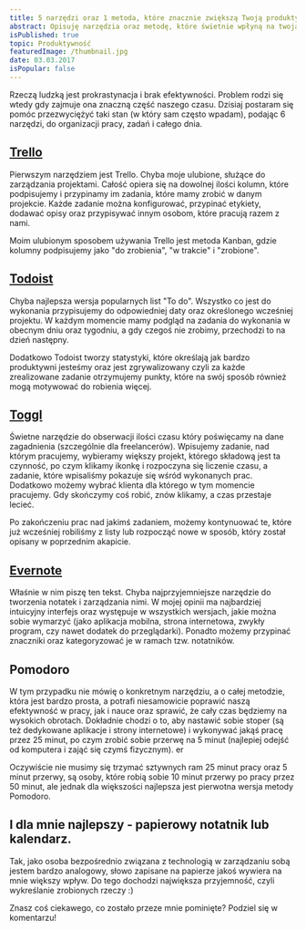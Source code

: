 ```yaml
---
title: 5 narzędzi oraz 1 metoda, które znacznie zwiększą Twoją produktywność
abstract: Opisuję narzędzia oraz metodę, które świetnie wpłyną na twoją produktywność i organizację pracy, dzięki czemu będziesz robić więcej!
isPublished: true
topic: Produktywność
featuredImage: /thumbnail.jpg
date: 03.03.2017
isPopular: false
---
```


Rzeczą ludzką jest prokrastynacja i brak efektywności. Problem rodzi się wtedy gdy zajmuje ona znaczną część naszego czasu. Dzisiaj postaram się pomóc przezwyciężyć taki stan (w który sam często wpadam), podając 6 narzędzi, do organizacji pracy, zadań i całego dnia.

## [Trello](http://trello.com)

Pierwszym narzędziem jest Trello. Chyba moje ulubione, służące do zarządzania projektami. Całość opiera się na dowolnej ilości kolumn, które podpisujemy i przypinamy im zadania, które mamy zrobić w danym projekcie. Każde zadanie można konfigurować, przypinać etykiety, dodawać opisy oraz przypisywać innym osobom, które pracują razem z nami.

Moim ulubionym sposobem używania Trello jest metoda Kanban, gdzie kolumny podpisujemy jako "do zrobienia", "w trakcie" i "zrobione".

## [Todoist](http://todoist.com)

Chyba najlepsza wersja popularnych list "To do". Wszystko co jest do wykonania przypisujemy do odpowiedniej daty oraz określonego wcześniej projektu. W każdym momencie mamy podgląd na zadania do wykonania w obecnym dniu oraz tygodniu, a gdy czegoś nie zrobimy, przechodzi to na dzień następny.

Dodatkowo Todoist tworzy statystyki, które określają jak bardzo produktywni jesteśmy oraz jest zgrywalizowany czyli za każde zrealizowane zadanie otrzymujemy punkty, które na swój sposób również mogą motywować do robienia więcej.

## [Toggl](http://toggl.com)

Świetne narzędzie do obserwacji ilości czasu który poświęcamy na dane zagadnienia (szczególnie dla freelancerów). Wpisujemy zadanie, nad którym pracujemy, wybieramy większy projekt, którego składową jest ta czynność, po czym klikamy ikonkę i rozpoczyna się liczenie czasu, a zadanie, które wpisaliśmy pokazuje się wśród wykonanych prac. Dodatkowo możemy wybrać klienta dla którego w tym momencie pracujemy. Gdy skończymy coś robić, znów klikamy, a czas przestaje lecieć.

Po zakończeniu prac nad jakimś zadaniem, możemy kontynuować te, które już wcześniej robiliśmy z listy lub rozpocząć nowe w sposób, który został opisany w poprzednim akapicie.

## [Evernote](http://evernote.com)

Właśnie w nim piszę ten tekst. Chyba najprzyjemniejsze narzędzie do tworzenia notatek i zarządzania nimi. W mojej opinii ma najbardziej intuicyjny interfejs oraz występuje w wszystkich wersjach, jakie można sobie wymarzyć (jako aplikacja mobilna, strona internetowa, zwykły program, czy nawet dodatek do przeglądarki). Ponadto możemy przypinać znaczniki oraz kategoryzować je w ramach tzw. notatników.

## Pomodoro

W tym przypadku nie mówię o konkretnym narzędziu, a o całej metodzie, która jest bardzo prosta, a potrafi niesamowicie poprawić naszą efektywność w pracy, jak i nauce oraz sprawić, że cały czas będziemy na wysokich obrotach. Dokładnie chodzi o to, aby nastawić sobie stoper (są też dedykowane aplikacje i strony internetowe) i wykonywać jakąś pracę przez 25 minut, po czym zrobić sobie przerwę na 5 minut (najlepiej odejść od komputera i zająć się czymś fizycznym). er

Oczywiście nie musimy się trzymać sztywnych ram 25 minut pracy oraz 5 minut przerwy, są osoby, które robią sobie 10 minut przerwy po pracy przez 50 minut, ale jednak dla większości najlepsza jest pierwotna wersja metody Pomodoro.

## I dla mnie najlepszy - papierowy notatnik lub kalendarz.

Tak, jako osoba bezpośrednio związana z technologią w zarządzaniu sobą jestem bardzo analogowy, słowo zapisane na papierze jakoś wywiera na mnie większy wpływ. Do tego dochodzi największa przyjemność, czyli wykreślanie zrobionych rzeczy :)

Znasz coś ciekawego, co zostało przeze mnie pominięte? Podziel się w komentarzu!
